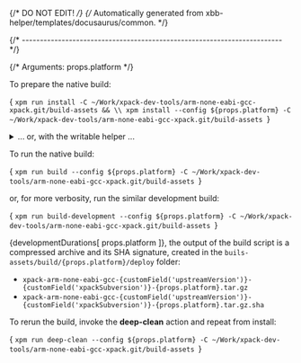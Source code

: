 {/* DO NOT EDIT! */}
{/* Automatically generated from xbb-helper/templates/docusaurus/common. */}



{/* ------------------------------------------------------------------------ */}

{/* Arguments: props.platform */}

To prepare the native build:

<CodeBlock language="sh"> {
`xpm run install -C ~/Work/xpack-dev-tools/arm-none-eabi-gcc-xpack.git/build-assets && \\
xpm install --config ${props.platform} -C ~/Work/xpack-dev-tools/arm-none-eabi-gcc-xpack.git/build-assets
`} </CodeBlock>

<details>
<summary>... or, with the writable helper ...</summary>

<CodeBlock language="sh"> {
`xpm run install -C ~/Work/xpack-dev-tools/arm-none-eabi-gcc-xpack.git/build-assets && \\
xpm run link-deps -C ~/Work/xpack-dev-tools/arm-none-eabi-gcc-xpack.git/build-assets && \\
xpm install --config ${props.platform} -C ~/Work/xpack-dev-tools/arm-none-eabi-gcc-xpack.git/build-assets
`} </CodeBlock>

</details>

To run the native build:

<CodeBlock language="sh"> {
`xpm run build --config ${props.platform} -C ~/Work/xpack-dev-tools/arm-none-eabi-gcc-xpack.git/build-assets
`} </CodeBlock>

or, for more verbosity, run the similar development build:

<CodeBlock language="sh"> {
`xpm run build-development --config ${props.platform} -C ~/Work/xpack-dev-tools/arm-none-eabi-gcc-xpack.git/build-assets
`} </CodeBlock>

{developmentDurations[ props.platform ]}, the output of the build script is a compressed
archive and its SHA signature, created in
the <code>buils-assets/build/{props.platform}/deploy</code> folder:

* <code>xpack-arm-none-eabi-gcc-{customField('upstreamVersion')}-{customField('xpackSubversion')}-{props.platform}.tar.gz</code>
* <code>xpack-arm-none-eabi-gcc-{customField('upstreamVersion')}-{customField('xpackSubversion')}-{props.platform}.tar.gz.sha</code>

To rerun the build, invoke the **deep-clean** action and repeat from install:

<CodeBlock language="sh"> {
`xpm run deep-clean --config ${props.platform} -C ~/Work/xpack-dev-tools/arm-none-eabi-gcc-xpack.git/build-assets
`} </CodeBlock>
